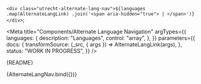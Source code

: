 <!--
@license EUPL-1.2
Copyright (c) 2021 Gemeente Utrecht
Copyright (c) 2021 Robbert Broersma
-->




  `<div class="utrecht-alternate-lang-nav">${languages
    .map(AlternateLangLink)
    .join('<span aria-hidden="true"> | </span>')}</div>`;

<Meta
  title="Components/Alternate Language Navigation"
  argTypes={{
    languages: {
      description: "Languages",
      control: "array",
    },
  }}
  parameters={{
    docs: {
      transformSource: (_src, { args }) => AlternateLangLink(args),
    },
    status: "WORK IN PROGRESS",
  }}
/>

<Description>{README}</Description>

<Canvas>
  <Story
    name="Alternative Languages Navigation"
    args={{
      languages: [
        { textContent: "EN", title: "This page in English", lang: "en", current: true, hreflang: "en" },
        { textContent: "NL", title: "Deze pagina in Nederlands", lang: "nl", current: false, hreflang: "nl" },
      ],
    }}
  >
    {AlternateLangNav.bind({})}
  </Story>
</Canvas>

<ArgsTable story="Alternative Languages Navigation" />
